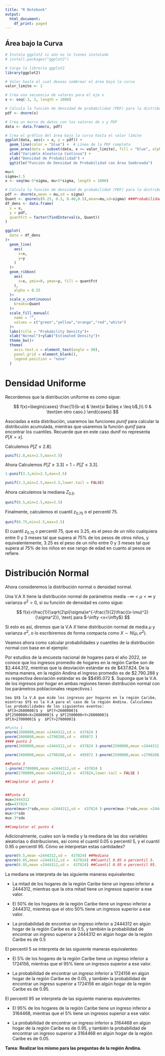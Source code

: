 ```yaml
---
title: "R Notebook"
output:
  html_document:
    df_print: paged
---
```


## Área bajo la Curva

```r
# Instala ggplot2 si aún no lo tienes instalado
# install.packages("ggplot2")

# Carga la librería ggplot2
library(ggplot2)

# Valor hasta el cual deseas sombrear el área bajo la curva
valor_limite <- 2

# Crea una secuencia de valores para el eje x
x <- seq(-3, 3, length = 1000)

# Calcula la función de densidad de probabilidad (PDF) para la distribución normal estándar
pdf <- dnorm(x)

# Crea un marco de datos con los valores de x y PDF
data <- data.frame(x, pdf)

# Crea el gráfico del área bajo la curva hasta el valor límite
ggplot(data, aes(x = x, y = pdf)) +
  geom_line(color = "blue") +  # Línea de la PDF completa
  geom_area(data = subset(data, x <= valor_limite), fill = "blue", alpha = 0.3) +  # Área sombreada hasta el valor límite
  xlab("Variable Aleatoria Continua") +
  ylab("Densidad de Probabilidad") +
  ggtitle("Función de Densidad de Probabilidad con Área Sombreada")

```

```r
mu=5
sigma=1.5
x <- seq(mu-5*sigma, mu+5*sigma, length = 1000)

# Calcula la función de densidad de probabilidad (PDF) para la distribución normal estándar
pdf <- dnorm(x,mean = mu,sd = sigma)
Quant <- qnorm(c(0.25, 0.3, 0.40,0.5),mean=mu,sd=sigma) ###Probabilidades acumuladas para los cuantiles
df_dens <- data.frame(
  x = x,
  y = pdf,
  quantFct = factor(findInterval(x, Quant))
)

ggplot(
  data = df_dens
)+
  geom_line(
    aes(
      x=x,
      y=y
    )
  )+
  geom_ribbon(
    aes(
      x=x, ymin=0, ymax=y, fill = quantFct
    ),
    alpha = 0.25
  )+
  scale_x_continuous(
    breaks=Quant
  )+
  scale_fill_manual(
    name = "",
    values = c("green","yellow","orange","red","white")
  )+
  labs(title = "Probability Density")+
  xlab("Normal")+ylab("Estimated Density")+
  theme_bw()+
  theme(
    axis.text.x = element_text(angle = 90),
    panel.grid = element_blank(),
    legend.position = "none"
  )

```

# Densidad Uniforme

Recordemos que la distribución uniforme es como sigue:

$$
        f(x)=\begin{cases}
            \frac{1}{b-a} & \text{si $a\leq x \leq b$,}\\
            0 & \text{en otro caso.}
        \end{cases}
        $$

Asociadas a esta distribución, usaremos las funciones *punif* para calcular la distribcuión acumulada, mientras que usaremos la función *qunif* para encontrar los cuantiles. Recuerde que en este caso dunif no representa $P[X=x]$.

Calculemos $P[Z\leq 2.8].$

```r
punif(2.8,min=2.5,max=3.5)
```

Ahora Calculemos $P[Z\geq 3.3]=1-P[Z\leq 3.3]$.

```r
1-punif(3.3,min=2.5,max=3.5)

punif(3.3,min=2.5,max=3.5,lower.tail = FALSE)
```

Ahora calculemos la mediana $Z_{0.5}$.

```r
qunif(0.5,min=2.5,max=3.5)
```

Finalmente, calculemos el cuantil $z_{0.75}$ o el percentil 75.

```r
qunif(0.75,min=2.5,max=3.5)
```

El cuantil $z_{0.75}$ o percentil 75, que es 3.25, es el peso de un niño cualquiera entre 0 y 3 meses tal que supera al $75\%$ de los pesos de otros niños, y equivalentemente, 3.25 es el peso de un niño entre 0 y 3 meses tal que supera al $75\%$ de los niños en ese rango de edad en cuanto al pesos se refiere.

# Distribución Normal

Ahora consideremos la distribución normal o densidad normal.

Una V.A X tiene la distribución normal de parámetros media $-\infty<\mu<\infty$ y varianza $\sigma^2>0$, si su función de densidad es como sigue:

$$
f(x)=\frac{1}{\sqrt{2\pi}\sigma}e^{-\frac{1}{2}\frac{(x-\mu)^2}{\sigma^2}}, \text{ para $-\infty <x<\infty$}
$$

Si esto es así, diremos que la V.A $X$ tiene distribución normal de media $\mu$ y varianza $\sigma^2$, o lo escribiremos de forma compacta como $X\sim N(\mu,\sigma^2).$

Veamos ahora como calcular probabilidades y cuantiles de la distribución normal con base en el ejemplo:

Por estudios de la encuesta nacional de hogares para el año 2022, se conoce que los ingresos promedio de hogares en la región Caribe son de $\$ 2.444.312$, mientras que la desviación estándar es de $\$ 437.824$. De la misma manera, en la región Andina el ingreso promedio es de $\$ 2.790.288$ y su respectiva desviación estándar es de \$\$495.072 \$. Suponga que la V.A. de los ingresos por hogar en ambas regiones tienen distribución normal con los parámetros poblacionales respectivos.\\

```         
Sea $X$ la V.A que mide los ingresos por hogares en la región Caribe, mientras $Y$ es la V.A para el caso de la región Andina. Calculemos las probabilidades de los siguientes eventos:
 $P[X<2600000]$ y  $P[Y<2600000]$
$P[2500000<X<2600000]$ y $P[2500000<Y<2600000]$
$P[X>2700000]$ y  $P[Y>2700000]$
```

```r
#Punto 1
pnorm(2600000,mean =2444312,sd =  437824 )
pnorm(2600000,mean =2790288,sd =  495072 )
#### punto 2
pnorm(2600000,mean =2444312,sd =  437824 )-pnorm(2500000,mean =2444312,sd =  437824 )

pnorm(2600000,mean =2790288,sd =  495072 )-pnorm(2500000,mean =2790288,sd =  495072 )

##Punto 3
1-pnorm(2700000,mean =2444312,sd =  437824 )
pnorm(2700000,mean =2444312,sd =  437824,lower.tail = FALSE )

##Completar el punto 3


##Punto 4
mux=2444312
sdx=437824
pnorm(mux+3*sdx,mean =2444312,sd =  437824 )-pnorm(mux-3*sdx,mean =2444312,sd =  437824 )
mux+3*sdx
mux-3*sdx

##Completar el punto 4
```

Adicionalmente, cuales son la media y la mediana de las dos variables aleatorias o distribuciones, así como el cuantil $0.05$ o percentil 5, y el cuantil $0.95$ o percentil 95. Cómo se interpretan estas cantidades?

```r
qnorm(0.5,mean =2444312,sd =  437824) ##Mediana
qnorm(0.05,mean =2444312,sd =  437824) ##Cuantil 0.05 o percentil 5.
qnorm(0.95,mean =2444312,sd =  437824) ##Cuantil 0.95 o percentil 95.
```

La mediana se interpreta de las siguiente maneras equivalentes:

-   La mitad de los hogares de la región Caribe tiene un ingreso inferior a 2444312, mientras que la otra mitad tiene un ingresos superior a ese valor.

-   El 50% de los hogares de la región Caribe tiene un ingreso inferior a 2444312, mientras que el otro 50% tiene un ingresos superior a ese valor.

-   La probabilidad de encontrar un ingreso inferior a 2444312 en algún hogar de la región Caribe es de 0.5, y también la probabilidad de encontrar un ingreso superior a 2444312 en algún hogar de la región Caribe es de 0.5

El percentil 5 se interpreta de las siguiente maneras equivalentes:

-   El 5% de los hogares de la región Caribe tiene un ingreso inferior a 1724156, mientras que el 95% tiene un ingresos superior a ese valor.

-   La probabilidad de encontrar un ingreso inferior a 1724156 en algún hogar de la región Caribe es de 0.05, y también la probabilidad de encontrar un ingreso superior a 1724156 en algún hogar de la región Caribe es de 0.95.

El percentil 95 se interpreta de las siguiente maneras equivalentes:

-   El 95% de los hogares de la región Caribe tiene un ingreso inferior a 3164468, mientras que el 5% tiene un ingresos superior a ese valor.

-   La probabilidad de encontrar un ingreso inferior a 3164468 en algún hogar de la región Caribe es de 0.95, y también la probabilidad de encontrar un ingreso superior a 3164468 en algún hogar de la región Caribe es de 0.05.

**Tarea: Realizar los mismo para las preguntas de la región Andina.**

## 
